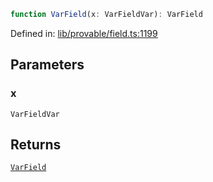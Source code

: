 ```ts
function VarField(x: VarFieldVar): VarField
```

Defined in: [lib/provable/field.ts:1199](https://github.com/o1-labs/o1js/blob/46b9772d07785397c4bd76a102bc9f6730d321bb/src/lib/provable/field.ts#L1199)

## Parameters

### x

`VarFieldVar`

## Returns

[`VarField`](../type-aliases/VarField.mdx)
